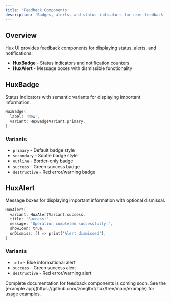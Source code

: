 ```yaml
---
title: 'Feedback Components'
description: 'Badges, alerts, and status indicators for user feedback'
---
```


## Overview

Hux UI provides feedback components for displaying status, alerts, and notifications:

- **HuxBadge** - Status indicators and notification counters
- **HuxAlert** - Message boxes with dismissible functionality

## HuxBadge

Status indicators with semantic variants for displaying important information.

```dart
HuxBadge(
  label: 'New',
  variant: HuxBadgeVariant.primary,
)
```

### Variants

- `primary` - Default badge style
- `secondary` - Subtle badge style  
- `outline` - Border-only badge
- `success` - Green success badge
- `destructive` - Red error/warning badge

## HuxAlert

Message boxes for displaying important information with optional dismissal.

```dart
HuxAlert(
  variant: HuxAlertVariant.success,
  title: 'Success!',
  message: 'Operation completed successfully.',
  showIcon: true,
  onDismiss: () => print('Alert dismissed'),
)
```

### Variants

- `info` - Blue informational alert
- `success` - Green success alert
- `destructive` - Red error/warning alert

<Note>
  Complete documentation for feedback components is coming soon. See the [example app](https://github.com/zoeglbrt/hux/tree/main/example) for usage examples.
</Note>
